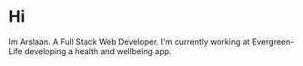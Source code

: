 # Hi
Im Arslaan. A Full Stack Web Developer. I'm currently working at Evergreen-Life developing a health and wellbeing app.